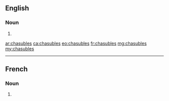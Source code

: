 ==English==

===Noun===
{{head|en|noun plural form}}

# {{plural of|chasuble|lang=en}}

[[ar:chasubles]]
[[ca:chasubles]]
[[eo:chasubles]]
[[fr:chasubles]]
[[mg:chasubles]]
[[my:chasubles]]

----
==French==

===Noun===
{{head|fr|noun plural form|g=f}}

# {{plural of|chasuble|lang=fr}}
{{rfc-auto}}